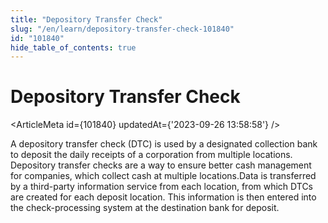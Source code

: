 ```yaml
---
title: "Depository Transfer Check"
slug: "/en/learn/depository-transfer-check-101840"
id: "101840"
hide_table_of_contents: true
---
```



# Depository Transfer Check

<ArticleMeta id={101840} updatedAt={'2023-09-26 13:58:58'} />
<div className='border-solid border-b border-t-0 my-4 border-[var(--ifm-color-gray-300)]' />

A depository transfer check (DTC) is used by a designated collection bank to deposit the daily receipts of a corporation from multiple locations. Depository transfer checks are a way to ensure better cash management for companies, which collect cash at multiple locations.Data is transferred by a third-party information service from each location, from which DTCs are created for each deposit location. This information is then entered into the check-processing system at the destination bank for deposit.
